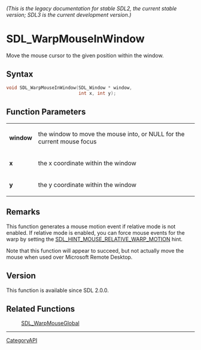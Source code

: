 ====== (This is the legacy documentation for stable SDL2, the current stable version; SDL3 is the current development version.) ======
= SDL_WarpMouseInWindow =

Move the mouse cursor to the given position within the window.

== Syntax ==

<syntaxhighlight lang='c'>
void SDL_WarpMouseInWindow(SDL_Window * window,
                           int x, int y);
</syntaxhighlight>

== Function Parameters ==

{|
|'''window'''
|the window to move the mouse into, or NULL for the current mouse focus
|-
|'''x'''
|the x coordinate within the window
|-
|'''y'''
|the y coordinate within the window
|}

== Remarks ==

This function generates a mouse motion event if relative mode is not
enabled. If relative mode is enabled, you can force mouse events for the
warp by setting the [[SDL_HINT_MOUSE_RELATIVE_WARP_MOTION]] hint.

Note that this function will appear to succeed, but not actually move the
mouse when used over Microsoft Remote Desktop.

== Version ==

This function is available since SDL 2.0.0.

== Related Functions ==

:[[SDL_WarpMouseGlobal]]

----
[[CategoryAPI]]


